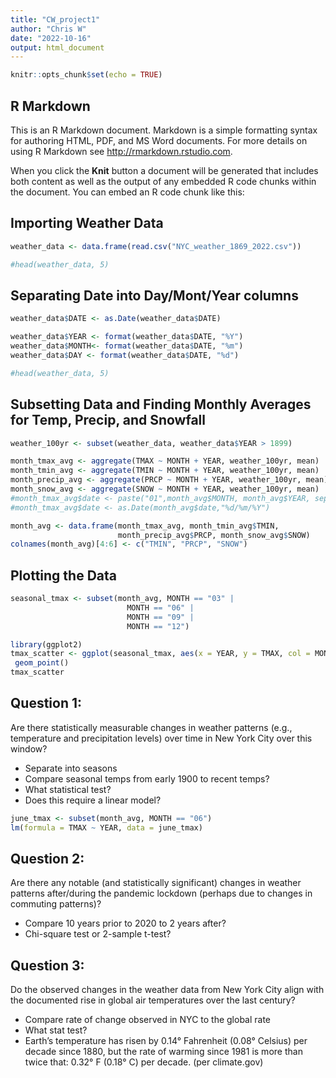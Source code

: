```yaml
---
title: "CW_project1"
author: "Chris W"
date: "2022-10-16"
output: html_document
---
```


```r
knitr::opts_chunk$set(echo = TRUE)
```

## R Markdown

This is an R Markdown document. Markdown is a simple formatting syntax for authoring HTML, PDF, and MS Word documents. For more details on using R Markdown see <http://rmarkdown.rstudio.com>.

When you click the **Knit** button a document will be generated that includes both content as well as the output of any embedded R code chunks within the document. You can embed an R code chunk like this:

## Importing Weather Data
```r

weather_data <- data.frame(read.csv("NYC_weather_1869_2022.csv"))

#head(weather_data, 5)

```

## Separating Date into Day/Mont/Year columns

```r

weather_data$DATE <- as.Date(weather_data$DATE)

weather_data$YEAR <- format(weather_data$DATE, "%Y")
weather_data$MONTH<- format(weather_data$DATE, "%m")
weather_data$DAY <- format(weather_data$DATE, "%d")

#head(weather_data, 5)

```



## Subsetting Data and Finding Monthly Averages for Temp, Precip, and Snowfall

``` r

weather_100yr <- subset(weather_data, weather_data$YEAR > 1899)

month_tmax_avg <- aggregate(TMAX ~ MONTH + YEAR, weather_100yr, mean)
month_tmin_avg <- aggregate(TMIN ~ MONTH + YEAR, weather_100yr, mean)
month_precip_avg <- aggregate(PRCP ~ MONTH + YEAR, weather_100yr, mean)
month_snow_avg <- aggregate(SNOW ~ MONTH + YEAR, weather_100yr, mean)
#month_tmax_avg$date <- paste("01",month_avg$MONTH, month_avg$YEAR, sep = "/")
#month_tmax_avg$date <- as.Date(month_avg$date,"%d/%m/%Y")

month_avg <- data.frame(month_tmax_avg, month_tmin_avg$TMIN,
                        month_precip_avg$PRCP, month_snow_avg$SNOW)
colnames(month_avg)[4:6] <- c("TMIN", "PRCP", "SNOW")

```


## Plotting the Data
```r

seasonal_tmax <- subset(month_avg, MONTH == "03" |
                          MONTH == "06" | 
                          MONTH == "09" | 
                          MONTH == "12")

library(ggplot2)
tmax_scatter <- ggplot(seasonal_tmax, aes(x = YEAR, y = TMAX, col = MONTH)) +
 geom_point()
tmax_scatter

```

## Question 1:
Are there statistically measurable changes in weather patterns (e.g., temperature and precipitation levels) over time in New York City over this window?

- Separate into seasons
- Compare seasonal temps from early 1900 to recent temps?
- What statistical test?
- Does this require a linear model?
```r
june_tmax <- subset(month_avg, MONTH == "06")
lm(formula = TMAX ~ YEAR, data = june_tmax)

```


## Question 2:
Are there any notable (and statistically significant) changes in weather patterns after/during the pandemic lockdown (perhaps due to changes in commuting patterns)?

- Compare 10 years prior to 2020 to 2 years after?
- Chi-square test or 2-sample t-test?




## Question 3:
Do the observed changes in the weather data from New York City align with the documented rise in global air temperatures over the last century?

- Compare rate of change observed in NYC to the global rate
- What stat test? 
- Earth’s temperature has risen by 0.14° Fahrenheit (0.08° Celsius) per decade since 1880, but the rate of warming since 1981 is more than twice that: 0.32° F (0.18° C) per decade. (per climate.gov)


